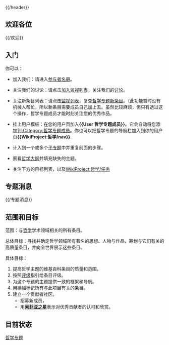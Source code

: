 {{hatnote|“WP:WPP”重定向到这里。但你也许是在找[[Wikipedia:保護方針|Wikipedia:保護方針]]。}}
{{/header}}
{{WikiProject:哲学/nav}}
==欢迎各位==
{{/欢迎}}

==入门==
{{main|WikiProject:哲学/入门}}
你可以：

*加入我们：请进入[[WikiProject:哲学/参与者|参与者名册]]。

*关注我们的讨论：请点击[http://zh.wikipedia.org/w/index.php?title=Wikipedia_talk:哲学专题&action=watch 加入监视列表]，关注我们的[[Wikipedia_talk:哲学专题|讨论]]。

*关注新条目列表：请点击[http://zh.wikipedia.org/w/index.php?title=WikiProject:哲学/新条目&action=watch 监视列表]，复查[[WikiProject:哲学/新条目|哲学专题新条目]]。（此功能暂时没有机械人帮忙，所以新条目需要成员自己加上去。虽然比较麻烦，但只有透过这个操作，哲学专题成员才能时刻关注您的优秀作品。

*挂上用户模板：在您的用户页加入'''<nowiki>{{User 哲学专题成员}}</nowiki>'''。它会自动将您添加到[[:Category:哲学专题成员|:Category:哲学专题成员]]。你也可以把哲学专题的导航栏加入到你的用户页'''<nowiki>{{WikiProject:哲学/nav}}</nowiki>'''.

*计入到一个或多个[[WikiProject:哲学/子专题|子专题]]中并重复前面的步骤。

*察看[[哲学大纲|哲学大纲]]并填充缺失的主题。

*关注下方的目标列表，以及[[WikiProject:哲学/任务|WikiProject:哲学/任务]]

==专题消息==
{{/专题消息}}


==范围和目标==
范围：与[[哲学|哲学]]学术领域相关的所有条目。

总体目标：寻找并确定哲学领域所有著名的思想、人物与作品，筹划与它们有关的高质量条目，并向全世界展示这些条目。

具体目标：

#提高哲学主题的维基百科条目的质量和范围。
#按照[[WikiProject:哲学/评级|评级]]指引给条目评级。
#为这个专题的主题提供一致的框架和导航。
#用{{tl|哲学专题}}横幅标记所有与此项目有关的条目。
#建立一个贡献者社区。
#* 招募新成员，
#* 用'''[[WikiProject:哲学/索菲亚之星|索菲亚之星]]'''表示对优秀贡献者的认可和欣赏。

==目前状态==
{{WikiProject:哲学/状态图表}}


{{WikiProject Footer}}

[[Category:哲学专题|]]

{{clear}}